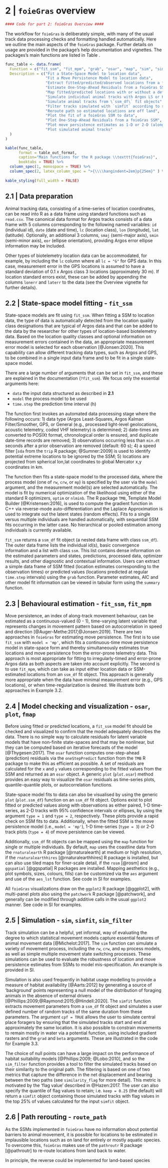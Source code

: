 # 2 | `foieGras` overview

```r
#### Code for part 2: foieGras Overview ####
```
The workflow for `foieGras` is deliberately simple, with many of the usual track data processing checks and formatting handled automatically. Here we outline the main aspects of the `foieGras` package. Further details on usage are provided in the package's help documentation and vignettes. The packages's main functions are listed in Table \ref{tab:func_table_kable}. 

```r
func_table <- data.frame(
  Function = c("fit_ssm", "fit_mpm", "grab", "osar", "map", "sim", "simfit", "sim_filter", "route_path", "plot.ssm_df", "plot.osar", "plot.mpm_df", "plot.sim"),
  Description = c("Fit a State-Space Model to location data",
                  "Fit a Move Persistence Model to location data",
                  "Extract fitted/predicted/observed locations from a foieGras model, with or without projection information",
                  "Estimate One-Step-Ahead Residuals from a foieGras SSM",
                  "Map fitted/predicted locations with or without a defined projection",
                  "Simulate individual animal tracks with Argos LS or KF errors",
                  "Simulate animal tracks from \`ssm_df\` fit objects",
                  "Filter tracks simulated with `simfit` according to similarity criteria",
                  "Reroute path so estimated locations are off land",
                  "Plot the fit of a foieGras SSM to data",
                  "Plot One-Step-Ahead Residuals from a foieGras SSM",
                  "Plot move persistence estimates as 1-D or 2-D (along track) time-series",
                  "Plot simulated animal tracks"
  )
)

```

```r
kable(func_table, 
      format = table_out_format, 
      caption="Main functions for the R package \\texttt{foieGras}", 
      booktabs = TRUE) %>%
  column_spec(1, monospace = TRUE) %>%
  column_spec(2, latex_column_spec = ">{\\\\hangindent=2em}p{25em}" ) %>%
  
kable_styling(full_width = FALSE)
```

## 2.1 | Data preparation
Animal tracking data, consisting of a time-series of location coordinates, can be read into R as a data frame using standard functions such as `read.csv`. The canonical data format for Argos tracks consists of a data frame with 5 columns corresponding to the following named variables: `id` (individual id), `date` (date and time), `lc` (location class), `lon` (longitude), `lat` (latitude). Optionally, an additional 3 columns, `smaj` (semi-major axis), `smin` (semi-minor axis), `eor` (ellipse orientation), providing Argos error ellipse information may be included.

Other types of biotelemetry location data can be accommodated, for example, by including the `lc` column where all `lc = "G"` for GPS data. In this case, measurement error in the GPS locations is assumed to have a standard deviation of 0.1 x Argos class 3 locations (approximately 30 m). If location standard errors exist, these can be added by appending the columns `lonerr` and `laterr` to the data (see the Overview vignette for further details).

## 2.2 | State-space model fitting - `fit_ssm`
State-space models are fit using `fit_ssm`. When fitting a SSM to location data, the type of data is automatically detected from the location quality class designations that are typical of Argos data and that can be added to the data by the researcher for other types of location-based biotelemetry data. Based on the location quality classes and optional information on measurement errors contained in the data, an appropriate measurement error model is selected for each observation [@Jonsen:2020]. This capability can allow different tracking data types, such as Argos and GPS, to be combined in a single input data frame and to be fit in a single state-space model. 

There are a large number of arguments that can be set in `fit_ssm`, and these are explained in the documentation (`?fit_ssm`). We focus only the essential arguments here:  

- `data` the input data structured as described in **2.1** 
- `model` the process model to be used 
- `time.step` the prediction time interval (h)

The function first invokes an automated data processing stage where the following occurs: 1) data type (Argos Least-Squares, Argos Kalman Filter/Smoother, GPS, or General (e.g., processed light-level geolocations, acoustic telemetry, coded VHF telemetry) is determined; 2) date-times are converted to POSIXt format, chronological order is ensured, and duplicate date-time records are removed; 3) observations occurring less than `min.dt` seconds after a prior observation are removed (default: 60 s); 4) a speed filter [`sda` from the `trip` R package; @Sumner:2009] is used to identify potential extreme locations to be ignored by the SSM; 5) locations are projected from spherical lon,lat coordinates to global Mercator x,y coordinates in km. 

The function then fits a state-space model to the processed data, where the process model (one of `rw`, `crw`, or `mp`) is specified by the user via the `model` argument, and the measurement model(s) are selected automatically. The model is fit by numerical optimization of the likelihood using either of the standard R optimizers, `optim` or `nlminb`. The R package `TMB`, Template Model Builder [@Kristensen:2016], is used to compute the gradient function in C++ via reverse-mode auto-differentiation and the Laplace Approximation is used to integrate out the latent states (random effects). Fits to a single versus multiple individuals are handled automatically, with sequential SSM fits occurring in the latter case. No hierarchical or pooled estimation among individuals is currently available. 

`fit_ssm` returns a `ssm_df` fit object (a nested data frame with class `ssm_df`). The outer data frame lists the individual id(s), basic convergence information and a list with class `ssm`. This list contains dense information on the estimated parameters and states, predictions, processed data, optimizer results, and other diagnostic and contextual information. Users can extract a simple data frame of SSM fitted (location estimates corresponding to the observation times) or predicted values (locations predicted at regular `time.step` intervals) using the `grab` function. Parameter estimates, AIC and other model fit information can be viewed in tabular form using the `summary` function.

## 2.3 | Behavioural estimation - `fit_ssm`, `fit_mpm`
Move persistence, an index of along-track movement behaviour, can be estimated as a continuous-valued (0 - 1), time-varying latent variable that represents changes in movement pattern based on autocorrelation in speed and direction [@Auger-Methe:2017,@Jonsen:2019]. There are two approaches in `foieGras` for estimating move persistence. The first is to use `fit_ssm` with `model = 'mp'`, which fits a continuous-time move persistence model in state-space form and thereby simultaneously estimates true locations and move persistence from the error-prone telemetry data. This approach is most appropriate for fitting to irregularly-timed and error-prone Argos data as both aspects are taken into account explicitly. The second is to use `fit_mpm`, which can take as input either location data or SSM-estimated locations from an `ssm_df` fit object. This approach is generally more appropriate when the data have minimal measurement error (e.g., GPS locations), or when  time-regularization is desired. We illustrate both approaches in Example 3.2. 

## 2.4 | Model checking and visualization - `osar`, `plot`, `fmap`
Before using fitted or predicted locations, a `fit_ssm` model fit should be checked and visualized to confirm that the model adequately describes the data. There is no simple way to calculate residuals for latent variable models that have non-finite state-spaces and that may be nonlinear, but they can be computed based on iterative forecasts of the model [@Thygesen:2017]. The `osar` function computes one-step-ahead (prediction) residuals via the  `oneStepPredict` function from the `TMB` R package to make this as efficient as possible. A set of residuals are calculated for the `x` and `y` values corresponding to the fitted values from the SSM and returned as an `osar` object. A generic `plot` (`plot.osar`) method provides an easy way to visualize the `osar` residuals as time-series plots, quantile-quantile plots, or autocorrelation functions.

State-space model fits to data can also be visualised by using the generic `plot` (`plot.ssm_df`) function on an `ssm_df` fit object. Options exist to plot fitted or predicted values along with observations as either paired, 1-D time-series, as 2-D tracks with 95% confidence intervals or ellipses, by using the argument `type = 1` and `type = 2`, respectively. These plots provide a rapid check on SSM fits to data. Additionally, when the fitted SSM is the move persistence model (i.e., `model = 'mp'`), 1-D time-series (`type = 3`) or 2-D track plots (`type = 4`) of move persistence can be viewed.

Additionally, `ssm_df` fit objects can be mapped using the `map` function for single or multiple individuals. By default, `map` uses the coastline data from the `rnaturalearth` R package [@rnaturalearth] at medium or high resolution, if the `rnaturalearthhires` [@rnaturalearthhires] R package is installed, but can also use tiled maps for finer-scale detail, if the `rosm` [@rosm] and `ggspatial` [@ggspatial] R packages are installed. Mapping aesthetics (e.g., plot symbols, sizes, colours, fills) can be customized via the `aes` argument and use of the `aes_lst` function. See code in SI for examples.

All `foieGras` visualizations draw on the `ggplot2` R package [@ggplot2], with multi-panel plots also using the `patchwork` R package [@patchwork], and generally can be modified through additive calls in the usual `ggplot2` manner. See code in SI for examples.

## 2.5 | Simulation - `sim`, `simfit`, `sim_filter`
Track simulation can be a helpful, yet informal, way of evaluating the degree to which statistical movement models capture essential features of animal movement data [@Michelot:2017]. The `sim` function can simulate a variety of movement process, including the `rw`, `crw`, and `mp` process models, as well as simple multiple movement state switching processes. These simulations can be used to evaluate the robustness of location and move persistence estimates from SSMs to model mis-specification. An example is provided in SI.

Simulation is also used frequently in habitat usage modelling to provide a measure of habitat availability [@Aarts:2012] by generating a source of 'background' points representing a null model of the distribution of foraging animals in the absence of external drivers [@Phillips:2009;@Raymond:2015;@Hindell:2020]. The `simfit` function extracts movement parameters from a `ssm_df` fit object and simulates a user defined number of random tracks of the same duration from these parameters. The argument `cpf = TRUE` allows the user to simulate central place foragers by ensuring that the simulated tracks start and end at approximately the same location. It is also possible to constrain movements to remain mostly in water via a potential function, using included gradient rasters and the `grad` and `beta` arguments. These are illustrated in the code for Example 3.3.

The choice of null points can have a large impact on the performance of habitat suitability models [@Phillips:2009; @Lobo:2010], and so the `sim_filter` function provides a tool to filter the simulated tracks based on their similarity to the original path. The filtering is based on one of two metrics that capture the difference in the net displacement and bearing between the two paths (see `similarity_flag` for more detail). This metric is motivated by the 'flag value' described in @Hazen:2017. The user can also specify the quantile of flag values to retain; i.e. `keep = 0.25` (the default) will return a `simfit` object containing those simulated tracks with flag values in the top 25% of values calculated for the input `simfit` object.

## 2.6 | Path rerouting - `route_path`
As the SSMs implemented in `foieGras` have no information about potential barriers to animal movement, it is possible for locations to be estimated in implausible locations such as on land for entirely or mostly aquatic species. To overcome this, `foieGras` makes use of the `pathroutr` R package [@pathroutr] to re-route locations from land back to water. 


In principle, the reverse could be implemented for land-based species 
